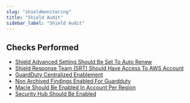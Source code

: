 ```yaml
---
slug: "shieldmonitoring"
title: "Shield Audit"
sidebar_label: "Shield Audit"
---
```


## Checks Performed

- [Shield Advanced Setting Should Be Set  To Auto Renew](shieldmonitoring/rules/aws_shield_advanced_enable_autorenew)
- [Shield Response Team (SRT) Should Have Access To AWS Account](shieldmonitoring/rules/aws_shield_drt_access)
- [GuardDuty Centralized Enablement](shieldmonitoring/rules/guardduty_enabled_centralized)
- [Non Archived Findings Enabled For Guardduty](shieldmonitoring/rules/guardduty_non_archived_findings)
- [Macie Should Be Enabled In Account Per Region](shieldmonitoring/rules/macie_status)
- [Security Hub Should Be Enabled](shieldmonitoring/rules/securityhub_enabled)

